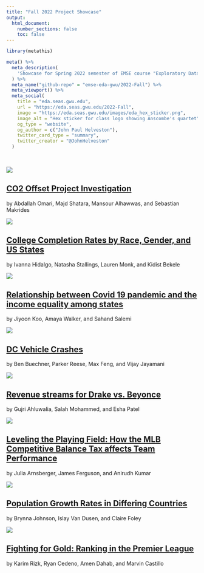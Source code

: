 ```yaml
---
title: "Fall 2022 Project Showcase"
output:
  html_document:
    number_sections: false
    toc: false
---
```


```r
library(metathis)

meta() %>%
  meta_description(
    'Showcase for Spring 2022 semester of EMSE course "Exploratory Data Analsis" at GWU'
  ) %>%
  meta_name("github-repo" = "emse-eda-gwu/2022-Fall") %>%
  meta_viewport() %>%
  meta_social(
    title = "eda.seas.gwu.edu",
    url = "https://eda.seas.gwu.edu/2022-Fall",
    image = "https://eda.seas.gwu.edu/images/eda_hex_sticker.png",
    image_alt = "Hex sticker for class logo showing Anscombe's quartet",
    og_type = "website",
    og_author = c("John Paul Helveston"),
    twitter_card_type = "summary",
    twitter_creator = "@JohnHelveston"
  )
```

<br>

<div class = "row"><div class = "col-md-5">
<img src="showcase/2022-Fall/thumbnails/carbon-offsets.png">
</div><div class = "col-md-7">
## [CO2 Offset Project Investigation](showcase/2022-Fall/carbon-offsets.html){target="_blank"}
by Abdallah Omari, Majd Shatara, Mansour Alhawwas, and Sebastian Makrides<br>
</div></div>

<div class = "row"><div class = "col-md-5">
<img src="showcase/2022-Fall/thumbnails/college-completion-rates.png">
</div><div class = "col-md-7">
## [College Completion Rates by Race, Gender, and US States](showcase/2022-Fall/college-completion-rates.html){target="_blank"}
by Ivanna Hidalgo, Natasha Stallings, Lauren Monk, and Kidist Bekele<br>
</div></div>

<div class = "row"><div class = "col-md-5">
<img src="showcase/2022-Fall/thumbnails/covid19-in-us-states.png">
</div><div class = "col-md-7">
## [Relationship between Covid 19 pandemic and the income equality among states](showcase/2022-Fall/covid19-in-us-states.html){target="_blank"}
by Jiyoon Koo, Amaya Walker, and Sahand Salemi<br>
</div></div>

<div class = "row"><div class = "col-md-5">
<img src="showcase/2022-Fall/thumbnails/dc-vehicle-crashes.gif">
</div><div class = "col-md-7">
## [DC Vehicle Crashes](showcase/2022-Fall/dc-vehicle-crashes.html){target="_blank"}
by Ben Buechner, Parker Reese, Max Feng, and Vijay Jayamani<br>
</div></div>

<div class = "row"><div class = "col-md-5">
<img src="showcase/2022-Fall/thumbnails/drake-vs-beyonce.png">
</div><div class = "col-md-7">
## [Revenue streams for Drake vs. Beyonce](showcase/2022-Fall/drake-vs-beyonce.html){target="_blank"}
by Gujri Ahluwalia, Salah Mohammed, and Esha Patel<br>
</div></div>

<div class = "row"><div class = "col-md-5">
<img src="showcase/2022-Fall/thumbnails/mlb-competitive-balance-tax.png">
</div><div class = "col-md-7">
## [Leveling the Playing Field: How the MLB Competitive Balance Tax affects Team Performance](showcase/2022-Fall/mlb-competitive-balance-tax.html){target="_blank"}
by Julia Arnsberger, James Ferguson, and Anirudh Kumar<br>
[<i class="fas fa-video"></i>](https://youtu.be/FA4K-9RpZLA){target="_blank"}
</div></div>

<div class = "row"><div class = "col-md-5">
<img src="showcase/2022-Fall/thumbnails/population-growth.png">
</div><div class = "col-md-7">
## [Population Growth Rates in Differing Countries](showcase/2022-Fall/population-growth.html){target="_blank"}
by Brynna Johnson, Islay Van Dusen, and Claire Foley<br>
[<i class="fas fa-video"></i>](https://youtu.be/a7EOH58OlG0){target="_blank"}
</div></div>

<div class = "row"><div class = "col-md-5">
<img src="showcase/2022-Fall/thumbnails/premier-league.png">
</div><div class = "col-md-7">
## [Fighting for Gold: Ranking in the Premier League](showcase/2022-Fall/premier-league.html){target="_blank"}
by Karim Rizk, Ryan Cedeno, Amen Dahab, and Marvin Castillo<br>
</div></div>
